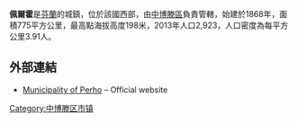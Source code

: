 '''佩爾霍'''是[[芬蘭|芬蘭]]的城鎮，位於該國西部，由[[中博滕區|中博滕區]]負責管轄，始建於1868年，面積775平方公里，最高點海拔高度198米，2013年人口2,923，人口密度為每平方公里3.91人。

==外部連結==
*[http://www.perho.com/ Municipality of Perho] {{Wayback|url=http://www.perho.com/ |date=20080118133112 }} – Official website

{{Finland-geo-stub}}
[[Category:中博滕区市镇|Category:中博滕区市镇]]